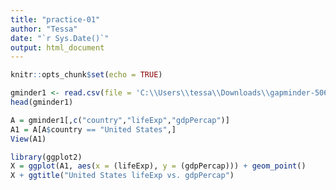 ```yaml
---
title: "practice-01"
author: "Tessa"
date: "`r Sys.Date()`"
output: html_document
---
```


```r
knitr::opts_chunk$set(echo = TRUE)
```

```r
gminder1 <- read.csv(file = 'C:\\Users\\tessa\\Downloads\\gapminder-5060.csv')
head(gminder1)
```
```r
A = gminder1[,c("country","lifeExp","gdpPercap")]
A1 = A[A$country == "United States",]
View(A1)
```

```r
library(ggplot2)
X = ggplot(A1, aes(x = (lifeExp), y = (gdpPercap))) + geom_point() 
X + ggtitle("United States lifeExp vs. gdpPercap")
```


